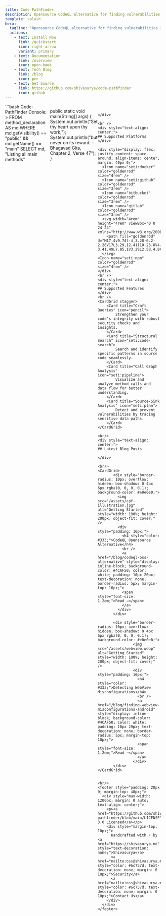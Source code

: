 ```yaml
---
title: Code PathFinder
description: Opensource CodeQL alternative for finding vulnerabilities in code.
template: splash
hero:
  tagline: "Opensource CodeQL alternative for finding vulnerabilities in your code."
  actions:
    - text: Install Now
      link: /quickstart
      icon: right-arrow
      variant: primary
    - text: Documentation
      link: /overview
      icon: open-book
    - text: Tech Blog
      link: /blog
      icon: pen
    - text: Get Source
      link: https://github.com/shivasurya/code-pathfinder
      icon: github
---
```



<PostHogLayout>
</PostHogLayout>



<div style="display: flex; justify-content: center;">
```bash
Code-PathFinder Console:
> FROM method_declaration AS md
  WHERE md.getVisibility() == "public" && md.getName() == "main"
  SELECT md, "Listing all main methods"

public static void main(String[] args) {
    System.out.println("Set thy heart upon thy work,");
    System.out.println("but never on its reward. - Bhagavad Gita, Chapter 2, Verse 47");
}
```

</div>

<br />
<div style="text-align: center;">
## Supported Platforms
</div>

<div style="display: flex; justify-content: space-around; align-items: center; margin: 40px 0;">
  <Icon name="seti:docker" color="goldenrod" size="4rem" />
  <Icon name="seti:github" color="goldenrod" size="3rem" />
  <Icon name="bitbucket" color="goldenrod" size="3rem" />
  <Icon name="gitlab" color="goldenrod" size="3rem" />
  <svg width="4rem" height="4rem" viewBox="0 0 24 24" xmlns="http://www.w3.org/2000/svg">
    <path fill="goldenrod" d="M17,4v9.74l-4,3.28-6.2-2.26V17L3.29,12.41l10.23.8V4.44Zm-3.41.49L7.85,1V3.29L2.58,4.84,1,6.87v4.61l2.26,1V6.57Z"/>
  </svg>
<Icon name="seti:npm" color="goldenrod" size="4rem" />
</div>
<br />
<div style="text-align: center;">
## Supported Features
</div>
<br />
<CardGrid stagger>
	<Card title="Craft Queries" icon="pencil">
		Strengthen your code’s integrity with robust security checks and insights.
	</Card>
	<Card title="Structural Search" icon="seti:code-search">
		Search and identify specific patterns in source code seamlessly.
	</Card>
	<Card title="Call Graph Analysis" icon="seti:pipeline">
		Visualize and analyze method calls and data flow for better understanding.
	</Card>
	<Card title="Source-Sink Analysis" icon="seti:plan">
		Detect and prevent vulnerabilities by tracing sensitive data paths.
	</Card>
</CardGrid>

<br/>
<div style="text-align: center;">
## Latest Blog Posts

</div>

<br/>
<CardGrid>
       <div style="border-radius: 10px; overflow: hidden; box-shadow: 0 4px 6px rgba(0, 0, 0, 0.1); background-color: #e0e0e0;">
         <img src="/assets/cpf-illustration.jpg" alt="Getting Started" style="width: 100%; height: 200px; object-fit: cover;" />
         <div style="padding: 16px;">
           <h4 style="color: #333;">CodeQL Opensource Alternative</h4>
           <br />
           <a href="/blog/codeql-oss-alternative" style="display: inline-block; background-color: #4CAF50; color: white; padding: 10px 20px; text-decoration: none; border-radius: 5px; margin-top: 10px;">
           <span style="font-size: 1.2em;">Read →</span>
           </a>
         </div>
       </div>

       <div style="border-radius: 10px; overflow: hidden; box-shadow: 0 4px 6px rgba(0, 0, 0, 0.1); background-color: #e0e0e0;">
                <img src="/assets/webview.webp" alt="Getting Started" style="width: 100%; height: 200px; object-fit: cover;" />
                <div style="padding: 16px;">
                  <h4 style="color: #333;">Detecting WebView Misconfigurations</h4>
                  <br />
                  <a href="/blog/finding-webview-misconfigurations-android" style="display: inline-block; background-color: #4CAF50; color: white; padding: 10px 20px; text-decoration: none; border-radius: 5px; margin-top: 10px;">
                  <span style="font-size: 1.2em;">Read →</span>
                  </a>
                </div>
       </div>
</CardGrid>


<br/>
<footer style="padding: 20px 0; margin-top: 40px;">
  <div style="max-width: 1200px; margin: 0 auto; text-align: center;">
    <p><a href="https://github.com/shivasurya/code-pathfinder/blob/main/LICENSE">AGPL-3.0 Licensed</a></p>
    <div style="margin-top: 10px;">
      Handcrafted with ⚡️ by <a href="https://shivasurya.me" style="text-decoration: none;">Shivasurya</a>
      <a href="mailto:oss@shivasurya.me" style="color: #6c757d; text-decoration: none; margin: 0 10px;">Security</a>
      <a href="mailto:oss@shivasurya.me" style="color: #6c757d; text-decoration: none; margin: 0 10px;">Contact Us</a>
    </div>
  </div>
</footer>


